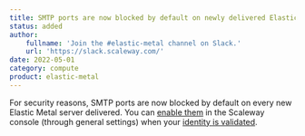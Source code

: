 ```yaml
---
title: SMTP ports are now blocked by default on newly delivered Elastic Metal servers
status: added
author:
    fullname: 'Join the #elastic-metal channel on Slack.'
    url: 'https://slack.scaleway.com/'
date: 2022-05-01
category: compute
product: elastic-metal
---
```


For security reasons, SMTP ports are now blocked by default on every new Elastic Metal server delivered.
You can [enable them](/compute/elastic-metal/how-to/enable-smtp/) in the Scaleway console (through general settings) when your [identity is validated](/console/my-account/how-to/verify-identity).